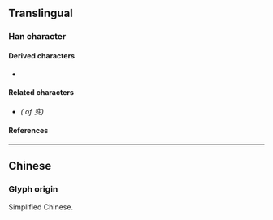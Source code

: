 {{also|変|變}}
{{character info/new}}
==Translingual==
{{Han simplified forms|變|変|变}}

===Han character===
{{Han char|rn=29|rad=又|as=06|sn=8|four=00407|canj=YCE|ids=⿳亠⿲丿⿰丨丨丶又}}

====Derived characters====
* {{l|mul|[[𡍣]], [[𫽕]], [[𣷷]], [[𤊰]], [[𫑆]], [[𫶄]]}}

====Related characters====
* {{l|mul|[[變]]}} ''({{w|Traditional Chinese|Traditional form}} of 变)''

====References====
{{Han ref|kx=0166.071|hdz=10397.010|uh=53D8}}

----

==Chinese==

===Glyph origin===
Simplified Chinese.
{{zh-see|變}}